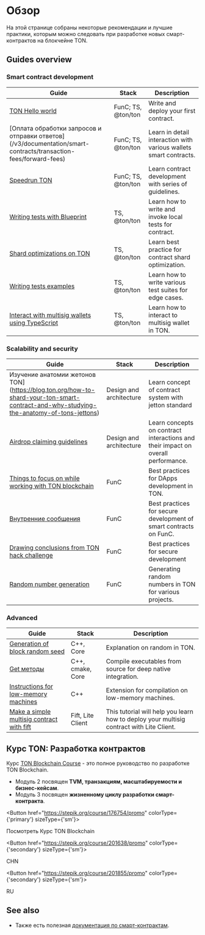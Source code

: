 

# Обзор

На этой странице собраны некоторые рекомендации и лучшие практики, которым можно следовать при разработке новых смарт-контрактов на блокчейне TON. 

## Guides overview

### Smart contract development

| Guide                                                                                                                        | Stack                            | Description                                                       |
| ---------------------------------------------------------------------------------------------------------------------------- | -------------------------------- | ----------------------------------------------------------------- |
| [TON Hello world](https://helloworld.tonstudio.io/01-wallet/)                                                                | FunC; TS, @ton/ton               | Write and deploy your first contract.                             |
| [Оплата обработки запросов и отправки ответов] (/v3/documentation/smart-contracts/transaction-fees/forward-fees)             | FunC; TS, @ton/ton               | Learn in detail interaction with various wallets smart contracts. |
| [Speedrun TON](https://tonspeedrun.tapps.ninja/)                                                                             | FunC; TS, @ton/ton               | Learn contract development with series of guidelines.             |
| [Writing tests with Blueprint](/v3/guidelines/smart-contracts/testing/overview/)                                             | TS, @ton/ton                     | Learn how to write and invoke local tests for contract.           |
| [Shard optimizations on TON](/v3/guidelines/smart-contracts/howto/shard-optimization/)                                       | TS, @ton/ton                     | Learn best practice for contract shard optimization.              |
| [Writing tests examples](/v3/guidelines/smart-contracts/testing/writing-test-examples/)                                      | TS, @ton/ton                     | Learn how to write various test suites for edge cases.            |
| [Interact with multisig wallets using TypeScript](/v3/guidelines/smart-contracts/howto/multisig-js)                          | TS, @ton/ton                     | Learn how to interact to multisig wallet in TON.                  |

### Scalability and security

| Guide                                                                                                                                                  | Stack                   | Description                                                                      |
| ------------------------------------------------------------------------------------------------------------------------------------------------------ | ----------------------- | -------------------------------------------------------------------------------- |
| Изучение анатомии жетонов TON](https://blog.ton.org/how-to-shard-your-ton-smart-contract-and-why-studying-the-anatomy-of-tons-jettons)                 | Design and architecture | Learn concept of contract system with jetton standard                            |
| [Airdrop claiming guidelines](/v3/guidelines/smart-contracts/howto/airdrop-claim-best-practice/)                                                       | Design and architecture | Learn concepts on contract interactions and their impact on overall performance. |
| [Things to focus on while working with TON blockchain](/v3/guidelines/smart-contracts/security/things-to-focus/)                                       | FunC                    | Best practices for DApps development in TON.                                     |
| [Внутренние сообщения](/v3/documentation/smart-contracts/message-management/internal-messages)                                                         | FunC                    | Best practices for secure development of smart contracts on FunC.                |
| [Drawing conclusions from TON hack challenge](/v3/guidelines/smart-contracts/security/ton-hack-challenge-1/)                                           | FunC                    | Best practices for secure development                                            |
| [Random number generation](/v3/guidelines/smart-contracts/security/random-number-generation/)                                                          | FunC                    | Generating random numbers in TON for various projects.                           |

### Advanced

| Guide                                                                                                                                                  | Stack                    | Description                                                                              |
| ------------------------------------------------------------------------------------------------------------------------------------------------------ | ------------------------ | ---------------------------------------------------------------------------------------- |
| [Generation of block random seed](/v3/guidelines/smart-contracts/security/random/)                                                                     | C++, Core                | Explanation on random in TON.                                                            |
| [Get методы](/v3/guidelines/smart-contracts/get-methods)                                                                                               | C++, cmake, Core         | Compile executables from source for deep native integration.                             |
| [Instructions for low-memory machines](/v3/guidelines/smart-contracts/howto/compile/instructions-low-memory/)                                          | С++                      | Extension for compilation on low-memory machines.                                        |
| [Make a simple multisig contract with fift](/v3/guidelines/smart-contracts/howto/multisig/)                                                            | Fift, Lite Client        | This tutorial will help you learn how to deploy your multisig contract with Lite Client. |

## Курс TON: Разработка контрактов

Курс [TON Blockchain Course](https://stepik.org/course/176754/) - это полное руководство по разработке TON Blockchain.

- Модуль 2 посвящен **TVM, транзакциям, масштабируемости и бизнес-кейсам**.
- Модуль 3 посвящен **жизненному циклу разработки смарт-контракта**.

<Button href="https://stepik.org/course/176754/promo"
        colorType={'primary'} sizeType={'sm'}>

Посмотреть Курс TON Blockchain

</Button>

<Button href="https://stepik.org/course/201638/promo"
        colorType={'secondary'} sizeType={'sm'}>

CHN

</Button>

<Button href="https://stepik.org/course/201855/promo"
        colorType={'secondary'} sizeType={'sm'}>

RU

</Button>

## See also

- Также есть полезная [документация по смарт-контрактам](/v3/documentation/smart-contracts/overview).

<Feedback />
